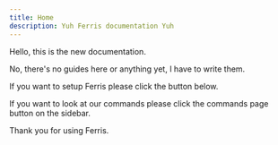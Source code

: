 ```yaml
---
title: Home
description: Yuh Ferris documentation Yuh
---
```


Hello, this is the new documentation.

No, there's no guides here or anything yet, I have to write them.

If you want to setup Ferris please click the button below.

<GetStartedButton />

If you want to look at our commands please click the commands page button on the sidebar.

Thank you for using Ferris.
